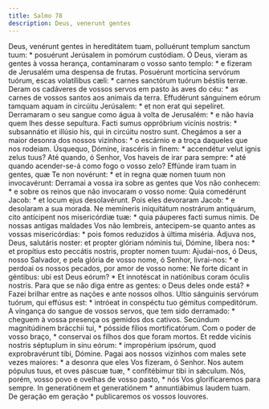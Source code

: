 ```yaml
---
title: Salmo 78
description: Deus, venerunt gentes
---
```


<div class="grid grid-cols-2 gap-5">
  <span class="text-justify">
    Deus, venérunt gentes in hereditátem tuam, polluérunt templum sanctum tuum:
    * posuérunt Jerúsalem in pomórum custódiam.
  </span>
  <span class="text-justify">
    Ó Deus, vieram as gentes à vossa herança, contaminaram o vosso santo templo:
    * e fizeram de Jerusalém uma despensa de frutas.
  </span>
  <span class="text-justify">
    Posuérunt morticína servórum tuórum, escas volatílibus cæli: * carnes
    sanctórum tuórum béstiis terræ.
  </span>
  <span class="text-justify">
    Deram os cadáveres de vossos servos em pasto às aves do céu: * as carnes de
    vossos santos aos animais da terra.
  </span>
  <span class="text-justify">
    Effudérunt sánguinem eórum tamquam aquam in circúitu Jerúsalem: * et non
    erat qui sepelíret.
  </span>
  <span class="text-justify">
    Derramaram o seu sangue como água à volta de Jerusalém: * e não havia quem
    lhes desse sepultura.
  </span>
  <span class="text-justify">
    Facti sumus oppróbrium vicínis nostris: * subsannátio et illúsio his, qui in
    circúitu nostro sunt.
  </span>
  <span class="text-justify">
    Chegámos a ser a maior desonra dos nossos vizinhos: * o escárnio e a troça
    daqueles que nos rodeiam.
  </span>
  <span class="text-justify">
    Úsquequo, Dómine, irascéris in finem: * accendétur velut ignis zelus tuus?
  </span>
  <span class="text-justify">
    Até quando, ó Senhor, Vos haveis de irar para sempre: * até quando
    acender-se-á como fogo o vosso zelo?
  </span>
  <span class="text-justify">
    Effúnde iram tuam in gentes, quæ Te non novérunt: * et in regna quæ nomen
    tuum non invocavérunt:
  </span>
  <span class="text-justify">
    Derramai a vossa ira sobre as gentes que Vos não conhecem: * e sobre os
    reinos que não invocaram o vosso nome:
  </span>
  <span class="text-justify">
    Quia comedérunt Jacob: * et locum ejus desolavérunt.
  </span>
  <span class="text-justify">
    Pois eles devoraram Jacob: * e desolaram a sua morada.
  </span>
  <span class="text-justify">
    Ne memíneris iniquitátum nostrárum antiquárum, cito antícipent nos
    misericórdiæ tuæ: * quia páuperes facti sumus nimis.
  </span>
  <span class="text-justify">
    De nossas antigas maldades Vos não lembreis, antecipem-se quanto antes as
    vossas misericórdias: * pois fomos reduzidos à última miséria.
  </span>
  <span class="text-justify">
    Ádjuva nos, Deus, salutáris noster: et propter glóriam nóminis tui, Dómine,
    líbera nos: * et propítius esto peccátis nostris, propter nomen tuum:
  </span>
  <span class="text-justify">
    Ajudai-nos, ó Deus, nosso Salvador, e pela glória de vosso nome, ó Senhor,
    livrai-nos: * e perdoai os nossos pecados, por amor de vosso nome:
  </span>
  <span class="text-justify">
    Ne forte dicant in géntibus: ubi est Deus eórum? * Et innotéscat in
    natiónibus coram óculis nostris.
  </span>
  <span class="text-justify">
    Para que se não diga entre as gentes: o Deus deles onde está? * Fazei
    brilhar entre as nações e ante nossos olhos.
  </span>
  <span class="text-justify">
    Ultio sánguinis servórum tuórum, qui effúsus est: * intróeat in conspéctu
    tuo gémitus compeditórum.
  </span>
  <span class="text-justify">
    A vingança do sangue de vossos servos, que tem sido derramado: * cheguem à
    vossa presença os gemidos dos cativos.
  </span>
  <span class="text-justify">
    Secúndum magnitúdinem brácchii tui, * pósside fílios mortificatórum.
  </span>
  <span class="text-justify">
    Com o poder de vosso braço, * conservai os filhos dos que foram mortos.
  </span>
  <span class="text-justify">
    Et redde vicínis nostris séptuplum in sinu eórum: * impropérium ipsórum,
    quod exprobravérunt tibi, Dómine.
  </span>
  <span class="text-justify">
    Pagai aos nossos vizinhos com males sete vezes maiores: * a desonra que eles
    Vos fizeram, ó Senhor.
  </span>
  <span class="text-justify">
    Nos autem pópulus tuus, et oves páscuæ tuæ, * confitébimur tibi in sǽculum.
  </span>
  <span class="text-justify">
    Nós, porém, vosso povo e ovelhas de vosso pasto, * nós Vos glorificaremos
    para sempre.
  </span>
  <span class="text-justify">
    In generatiónem et generatiónem * annuntiábimus laudem tuam.
  </span>
  <span class="text-justify">
    De geração em geração * publicaremos os vossos louvores.
  </span>
</div>
